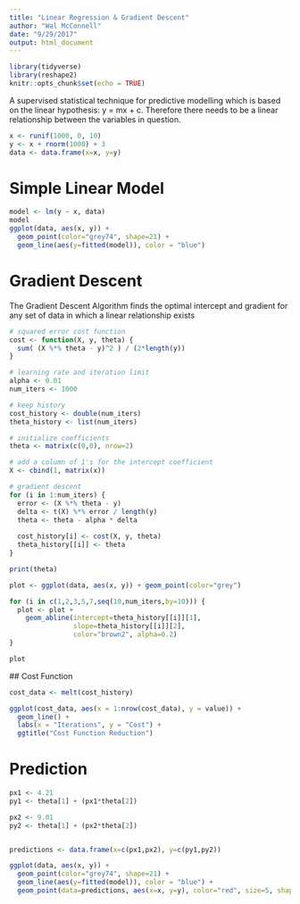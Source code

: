 ```yaml
---
title: "Linear Regression & Gradient Descent"
author: "Wal McConnell"
date: "9/29/2017"
output: html_document
---
```


```r
library(tidyverse)
library(reshape2)
knitr::opts_chunk$set(echo = TRUE)
```

A supervised statistical technique for predictive modelling which is based on the linear hypothesis: y = mx + c. Therefore there needs to be a linear relationship between the variables in question.


```r
x <- runif(1000, 0, 10)
y <- x + rnorm(1000) + 3
data <- data.frame(x=x, y=y)
```

# Simple Linear Model

``` r
model <- lm(y ~ x, data)
model
ggplot(data, aes(x, y)) + 
  geom_point(color="grey74", shape=21) +
  geom_line(aes(y=fitted(model)), color = "blue")
```


# Gradient Descent

The Gradient Descent Algorithm finds the optimal intercept and gradient for any set of data in which a linear relationship exists

```r

# squared error cost function
cost <- function(X, y, theta) {
  sum( (X %*% theta - y)^2 ) / (2*length(y))
}

# learning rate and iteration limit
alpha <- 0.01
num_iters <- 1000

# keep history
cost_history <- double(num_iters)
theta_history <- list(num_iters)

# initialize coefficients
theta <- matrix(c(0,0), nrow=2)

# add a column of 1's for the intercept coefficient
X <- cbind(1, matrix(x))

# gradient descent
for (i in 1:num_iters) {
  error <- (X %*% theta - y)
  delta <- t(X) %*% error / length(y)
  theta <- theta - alpha * delta
  
  cost_history[i] <- cost(X, y, theta)
  theta_history[[i]] <- theta
}

print(theta)
```



```r
plot <- ggplot(data, aes(x, y)) + geom_point(color="grey")

for (i in c(1,2,3,5,7,seq(10,num_iters,by=10))) {
  plot <- plot + 
    geom_abline(intercept=theta_history[[i]][1], 
                slope=theta_history[[i]][2], 
                color="brown2", alpha=0.2)
}

plot
```


## Cost Function
```r
cost_data <- melt(cost_history)

ggplot(cost_data, aes(x = 1:nrow(cost_data), y = value)) + 
  geom_line() +
  labs(x = "Iterations", y = "Cost") +
  ggtitle("Cost Function Reduction")
```

# Prediction

```r
px1 <- 4.21
py1 <- theta[1] + (px1*theta[2])

px2 <- 9.01
py2 <- theta[1] + (px2*theta[2])


predictions <- data.frame(x=c(px1,px2), y=c(py1,py2))

ggplot(data, aes(x, y)) + 
  geom_point(color="grey74", shape=21) +
  geom_line(aes(y=fitted(model)), color = "blue") +
  geom_point(data=predictions, aes(x=x, y=y), color="red", size=5, shape=4)

```

